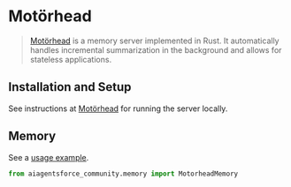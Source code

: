 # Motörhead

>[Motörhead](https://github.com/getmetal/motorhead) is a memory server implemented in Rust. It automatically handles incremental summarization in the background and allows for stateless applications.

## Installation and Setup

See instructions at [Motörhead](https://github.com/getmetal/motorhead) for running the server locally.


## Memory

See a [usage example](/docs/integrations/memory/motorhead_memory).

```python
from aiagentsforce_community.memory import MotorheadMemory
```
